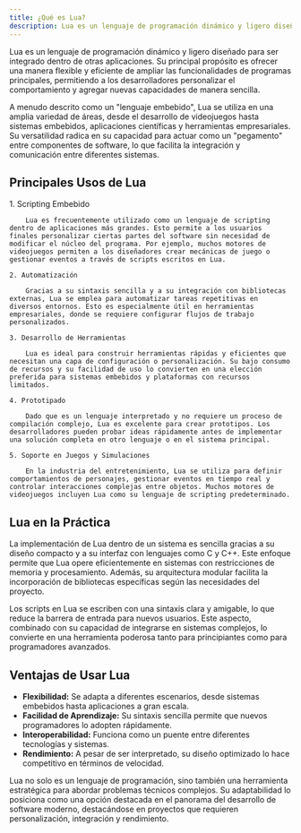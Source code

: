 ```yaml
---
title: ¿Qué es Lua?
description: Lua es un lenguaje de programación dinámico y ligero diseñado para ser integrado dentro de otras aplicaciones.
---
```


Lua es un lenguaje de programación dinámico y ligero diseñado para ser integrado dentro de otras aplicaciones. Su principal propósito es ofrecer una manera flexible y eficiente de ampliar las funcionalidades de programas principales, permitiendo a los desarrolladores personalizar el comportamiento y agregar nuevas capacidades de manera sencilla.

A menudo descrito como un "lenguaje embebido", Lua se utiliza en una amplia variedad de áreas, desde el desarrollo de videojuegos hasta sistemas embebidos, aplicaciones científicas y herramientas empresariales. Su versatilidad radica en su capacidad para actuar como un "pegamento" entre componentes de software, lo que facilita la integración y comunicación entre diferentes sistemas.

## Principales Usos de Lua

<Steps>
    1. Scripting Embebido

        Lua es frecuentemente utilizado como un lenguaje de scripting dentro de aplicaciones más grandes. Esto permite a los usuarios finales personalizar ciertas partes del software sin necesidad de modificar el núcleo del programa. Por ejemplo, muchos motores de videojuegos permiten a los diseñadores crear mecánicas de juego o gestionar eventos a través de scripts escritos en Lua.

    2. Automatización

        Gracias a su sintaxis sencilla y a su integración con bibliotecas externas, Lua se emplea para automatizar tareas repetitivas en diversos entornos. Esto es especialmente útil en herramientas empresariales, donde se requiere configurar flujos de trabajo personalizados.

    3. Desarrollo de Herramientas

        Lua es ideal para construir herramientas rápidas y eficientes que necesitan una capa de configuración o personalización. Su bajo consumo de recursos y su facilidad de uso lo convierten en una elección preferida para sistemas embebidos y plataformas con recursos limitados.

    4. Prototipado

        Dado que es un lenguaje interpretado y no requiere un proceso de compilación complejo, Lua es excelente para crear prototipos. Los desarrolladores pueden probar ideas rápidamente antes de implementar una solución completa en otro lenguaje o en el sistema principal.

    5. Soporte en Juegos y Simulaciones

        En la industria del entretenimiento, Lua se utiliza para definir comportamientos de personajes, gestionar eventos en tiempo real y controlar interacciones complejas entre objetos. Muchos motores de videojuegos incluyen Lua como su lenguaje de scripting predeterminado.

</Steps>

## Lua en la Práctica

La implementación de Lua dentro de un sistema es sencilla gracias a su diseño compacto y a su interfaz con lenguajes como C y C++. Este enfoque permite que Lua opere eficientemente en sistemas con restricciones de memoria y procesamiento. Además, su arquitectura modular facilita la incorporación de bibliotecas específicas según las necesidades del proyecto.

Los scripts en Lua se escriben con una sintaxis clara y amigable, lo que reduce la barrera de entrada para nuevos usuarios. Este aspecto, combinado con su capacidad de integrarse en sistemas complejos, lo convierte en una herramienta poderosa tanto para principiantes como para programadores avanzados.

## Ventajas de Usar Lua

- **Flexibilidad:** Se adapta a diferentes escenarios, desde sistemas embebidos hasta aplicaciones a gran escala.
- **Facilidad de Aprendizaje:** Su sintaxis sencilla permite que nuevos programadores lo adopten rápidamente.
- **Interoperabilidad:** Funciona como un puente entre diferentes tecnologías y sistemas.
- **Rendimiento:** A pesar de ser interpretado, su diseño optimizado lo hace competitivo en términos de velocidad.

Lua no solo es un lenguaje de programación, sino también una herramienta estratégica para abordar problemas técnicos complejos. Su adaptabilidad lo posiciona como una opción destacada en el panorama del desarrollo de software moderno, destacándose en proyectos que requieren personalización, integración y rendimiento.